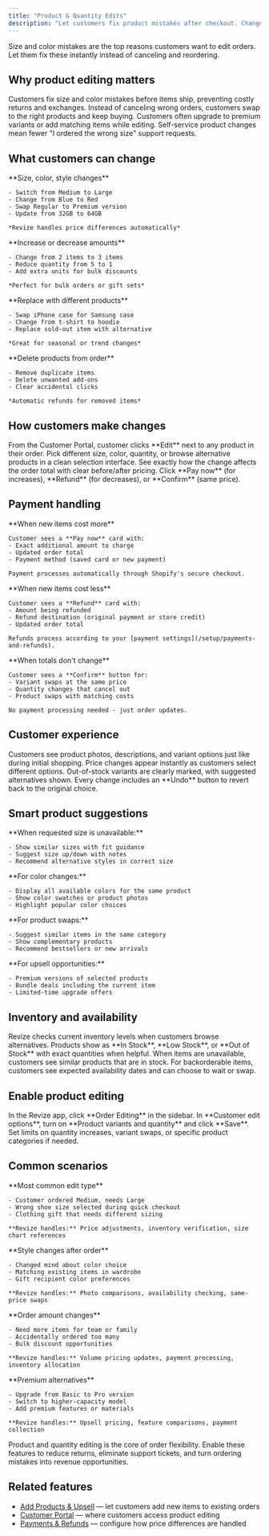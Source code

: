 ```yaml
---
title: "Product & Quantity Edits"
description: "Let customers fix product mistakes after checkout. Change sizes, colors, quantities, or swap items entirely. Handle payments automatically when totals change."
---
```


<Info>
  Size and color mistakes are the top reasons customers want to edit orders. Let them fix these instantly instead of canceling and reordering.
</Info>

## Why product editing matters

<CardGroup cols={2}>
  <Card title="Reduce Returns" icon="undo" color="#ef4444">
    Customers fix size and color mistakes before items ship, preventing costly returns and exchanges.
  </Card>
  <Card title="Save Orders from Cancellation" icon="shield-check" color="#10b981">
    Instead of canceling wrong orders, customers swap to the right products and keep buying.
  </Card>
  <Card title="Turn Mistakes Into Upsells" icon="chart-line" color="#8b5cf6">
    Customers often upgrade to premium variants or add matching items while editing.
  </Card>
  <Card title="Eliminate Support Tickets" icon="headphones" color="#f59e0b">
    Self-service product changes mean fewer "I ordered the wrong size" support requests.
  </Card>
</CardGroup>

## What customers can change

<Tabs>
  <Tab title="Variants">
    **Size, color, style changes**
    
    - Switch from Medium to Large  
    - Change from Blue to Red
    - Swap Regular to Premium version
    - Update from 32GB to 64GB
    
    *Revize handles price differences automatically*
  </Tab>
  
  <Tab title="Quantities">
    **Increase or decrease amounts**
    
    - Change from 2 items to 3 items
    - Reduce quantity from 5 to 1
    - Add extra units for bulk discounts
    
    *Perfect for bulk orders or gift sets*
  </Tab>
  
  <Tab title="Product Swaps">
    **Replace with different products**
    
    - Swap iPhone case for Samsung case
    - Change from t-shirt to hoodie
    - Replace sold-out item with alternative
    
    *Great for seasonal or trend changes*
  </Tab>
  
  <Tab title="Remove Items">
    **Delete products from order**
    
    - Remove duplicate items
    - Delete unwanted add-ons
    - Clear accidental clicks
    
    *Automatic refunds for removed items*
  </Tab>
</Tabs>

## How customers make changes

<Steps>
  <Step title="Select item to change">
    From the Customer Portal, customer clicks **Edit** next to any product in their order.
  </Step>
  <Step title="Choose new variant or quantity">
    Pick different size, color, quantity, or browse alternative products in a clean selection interface.
  </Step>
  <Step title="Review price difference">
    See exactly how the change affects the order total with clear before/after pricing.
  </Step>
  <Step title="Confirm the change">
    Click **Pay now** (for increases), **Refund** (for decreases), or **Confirm** (same price).
  </Step>
</Steps>

## Payment handling

<AccordionGroup>
  <Accordion title="Price increases" icon="credit-card">
    **When new items cost more**
    
    Customer sees a **Pay now** card with:
    - Exact additional amount to charge
    - Updated order total
    - Payment method (saved card or new payment)
    
    Payment processes automatically through Shopify's secure checkout.
  </Accordion>
  
  <Accordion title="Price decreases" icon="money-bill">
    **When new items cost less**
    
    Customer sees a **Refund** card with:
    - Amount being refunded
    - Refund destination (original payment or store credit)
    - Updated order total
    
    Refunds process according to your [payment settings](/setup/payments-and-refunds).
  </Accordion>
  
  <Accordion title="Same price changes" icon="equals">
    **When totals don't change**
    
    Customer sees a **Confirm** button for:
    - Variant swaps at the same price
    - Quantity changes that cancel out
    - Product swaps with matching costs
    
    No payment processing needed - just order updates.
  </Accordion>
</AccordionGroup>

## Customer experience

<CardGroup cols={2}>
  <Card title="Visual Product Browser" icon="images" color="#6366f1">
    Customers see product photos, descriptions, and variant options just like during initial shopping.
  </Card>
  <Card title="Real-time Pricing" icon="calculator" color="#0ea5e9">
    Price changes appear instantly as customers select different options.
  </Card>
  <Card title="Inventory Checking" icon="boxes" color="#10b981">
    Out-of-stock variants are clearly marked, with suggested alternatives shown.
  </Card>
  <Card title="Undo Option" icon="rotate-left" color="#ec4899">
    Every change includes an **Undo** button to revert back to the original choice.
  </Card>
</CardGroup>

## Smart product suggestions

<Tabs>
  <Tab title="Size Alternatives">
    **When requested size is unavailable:**
    
    - Show similar sizes with fit guidance
    - Suggest size up/down with notes  
    - Recommend alternative styles in correct size
  </Tab>
  
  <Tab title="Color Options">
    **For color changes:**
    
    - Display all available colors for the same product
    - Show color swatches or product photos
    - Highlight popular color choices
  </Tab>
  
  <Tab title="Related Products">
    **For product swaps:**
    
    - Suggest similar items in the same category
    - Show complementary products
    - Recommend bestsellers or new arrivals
  </Tab>
  
  <Tab title="Upgrade Options">
    **For upsell opportunities:**
    
    - Premium versions of selected products
    - Bundle deals including the current item
    - Limited-time upgrade offers
  </Tab>
</Tabs>

## Inventory and availability

<Steps>
  <Step title="Real-time stock checking">
    Revize checks current inventory levels when customers browse alternatives.
  </Step>
  <Step title="Clear availability status">
    Products show as **In Stock**, **Low Stock**, or **Out of Stock** with exact quantities when helpful.
  </Step>
  <Step title="Alternative suggestions">
    When items are unavailable, customers see similar products that are in stock.
  </Step>
  <Step title="Backorder handling">
    For backorderable items, customers see expected availability dates and can choose to wait or swap.
  </Step>
</Steps>

## Enable product editing

<Steps>
  <Step title="Open Order Editing settings">
    In the Revize app, click **Order Editing** in the sidebar.
  </Step>
  <Step title="Enable product and quantity changes">
    In **Customer edit options**, turn on **Product variants and quantity** and click **Save**.
  </Step>
  <Step title="Configure restrictions (optional)">
    Set limits on quantity increases, variant swaps, or specific product categories if needed.
  </Step>
</Steps>

## Common scenarios

<AccordionGroup>
  <Accordion title="Size mistakes" icon="ruler">
    **Most common edit type**
    
    - Customer ordered Medium, needs Large
    - Wrong shoe size selected during quick checkout  
    - Clothing gift that needs different sizing
    
    **Revize handles:** Price adjustments, inventory verification, size chart references
  </Accordion>
  
  <Accordion title="Color preferences" icon="palette">
    **Style changes after order**
    
    - Changed mind about color choice
    - Matching existing items in wardrobe
    - Gift recipient color preferences
    
    **Revize handles:** Photo comparisons, availability checking, same-price swaps
  </Accordion>
  
  <Accordion title="Quantity adjustments" icon="plus-minus">
    **Order amount changes**
    
    - Need more items for team or family
    - Accidentally ordered too many
    - Bulk discount opportunities
    
    **Revize handles:** Volume pricing updates, payment processing, inventory allocation
  </Accordion>
  
  <Accordion title="Product upgrades" icon="arrow-up">
    **Premium alternatives**
    
    - Upgrade from Basic to Pro version
    - Switch to higher-capacity model
    - Add premium features or materials
    
    **Revize handles:** Upsell pricing, feature comparisons, payment collection
  </Accordion>
</AccordionGroup>

<Note>
  Product and quantity editing is the core of order flexibility. Enable these features to reduce returns, eliminate support tickets, and turn ordering mistakes into revenue opportunities.
</Note>

## Related features

- [Add Products & Upsell](/features/add-products-upsell) — let customers add new items to existing orders
- [Customer Portal](/features/customer-portal) — where customers access product editing
- [Payments & Refunds](/setup/payments-and-refunds) — configure how price differences are handled